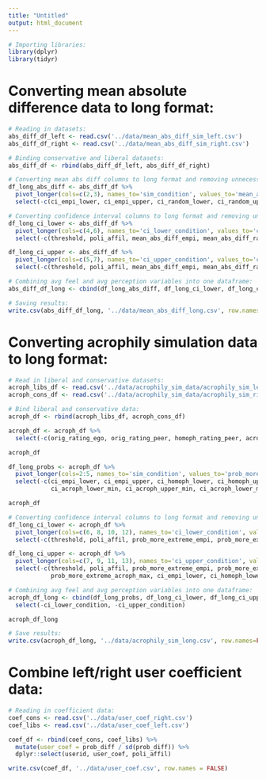 ```yaml
---
title: "Untitled"
output: html_document
---
```



```r
# Importing libraries:
library(dplyr)
library(tidyr)
```


# Converting mean absolute difference data to long format:

```r

# Reading in datasets:
abs_diff_df_left <- read.csv('../data/mean_abs_diff_sim_left.csv')
abs_diff_df_right <- read.csv('../data/mean_abs_diff_sim_right.csv')

# Binding conservative and liberal datasets:
abs_diff_df <- rbind(abs_diff_df_left, abs_diff_df_right)

# Converting mean abs diff columns to long format and removing unnecessary columns:
df_long_abs_diff <- abs_diff_df %>% 
  pivot_longer(cols=c(2,3), names_to='sim_condition', values_to='mean_abs_diff') %>%
  select(-c(ci_empi_lower, ci_empi_upper, ci_random_lower, ci_random_upper))

# Converting confidence interval columns to long format and removing unnecessary columns:
df_long_ci_lower <- abs_diff_df %>% 
  pivot_longer(cols=c(4,6), names_to='ci_lower_condition', values_to='ci_lower') %>%
  select(-c(threshold, poli_affil, mean_abs_diff_empi, mean_abs_diff_random, ci_empi_upper, ci_random_upper))

df_long_ci_upper <- abs_diff_df %>% 
  pivot_longer(cols=c(5,7), names_to='ci_upper_condition', values_to='ci_upper') %>%
  select(-c(threshold, poli_affil, mean_abs_diff_empi, mean_abs_diff_random, ci_empi_lower, ci_random_lower))

# Combining avg feel and avg perception variables into one dataframe:
abs_diff_df_long <- cbind(df_long_abs_diff, df_long_ci_lower, df_long_ci_upper)

# Saving results:
write.csv(abs_diff_df_long, '../data/mean_abs_diff_long.csv', row.names=FALSE)
```


# Converting acrophily simulation data to long format:

```r
# Read in liberal and conservative datasets:
acroph_libs_df <- read.csv('../data/acrophily_sim_data/acrophily_sim_left.csv')
acroph_cons_df <- read.csv('../data/acrophily_sim_data/acrophily_sim_right.csv')

# Bind liberal and conservative data:
acroph_df <- rbind(acroph_libs_df, acroph_cons_df)

acroph_df <- acroph_df %>%
  select(-c(orig_rating_ego, orig_rating_peer, homoph_rating_peer, acroph_rating_peer_min, acroph_rating_peer_max))

acroph_df

df_long_probs <- acroph_df %>% 
  pivot_longer(cols=2:5, names_to='sim_condition', values_to='prob_more_extreme') %>%
  select(-c(ci_empi_lower, ci_empi_upper, ci_homoph_lower, ci_homoph_upper,
            ci_acroph_lower_min, ci_acroph_upper_min, ci_acroph_lower_max, ci_acroph_upper_max))

acroph_df

# Converting confidence interval columns to long format and removing unnecessary columns:
df_long_ci_lower <- acroph_df %>% 
  pivot_longer(cols=c(6, 8, 10, 12), names_to='ci_lower_condition', values_to='ci_lower') %>%
  select(-c(threshold, poli_affil, prob_more_extreme_empi, prob_more_extreme_homoph, prob_more_extreme_acroph_min, prob_more_extreme_acroph_max, ci_empi_upper, ci_homoph_upper, ci_acroph_upper_min, ci_acroph_upper_max))

df_long_ci_upper <- acroph_df %>% 
  pivot_longer(cols=c(7, 9, 11, 13), names_to='ci_upper_condition', values_to='ci_upper') %>%
  select(-c(threshold, poli_affil, prob_more_extreme_empi, prob_more_extreme_homoph, prob_more_extreme_acroph_min,
            prob_more_extreme_acroph_max, ci_empi_lower, ci_homoph_lower, ci_acroph_lower_min, ci_acroph_lower_max))

# Combining avg feel and avg perception variables into one dataframe:
acroph_df_long <- cbind(df_long_probs, df_long_ci_lower, df_long_ci_upper) %>% 
  select(-ci_lower_condition, -ci_upper_condition)

acroph_df_long

# Save results:
write.csv(acroph_df_long, '../data/acrophily_sim_long.csv', row.names=FALSE)
```


# Combine left/right user coefficient data:
```r
# Reading in coefficient data:
coef_cons <- read.csv('../data/user_coef_right.csv')
coef_libs <- read.csv('../data/user_coef_left.csv')

coef_df <- rbind(coef_cons, coef_libs) %>%
  mutate(user_coef = prob_diff / sd(prob_diff)) %>%
  dplyr::select(userid, user_coef, poli_affil)

write.csv(coef_df, '../data/user_coef.csv', row.names = FALSE)
```

